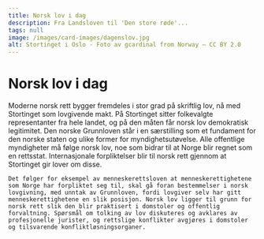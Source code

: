 ```yaml
---
title: Norsk lov i dag
description: Fra Landsloven til 'Den store røde'...
tags: null
image: /images/card-images/dagenslov.jpg
alt: Stortinget i Oslo - Foto av gcardinal from Norway – CC BY 2.0
---
```



# Norsk lov i dag

<Container stil="initial side">
    Moderne norsk rett bygger fremdeles i stor grad på skriftlig lov, nå med Stortinget som lovgivende makt. På Stortinget sitter folkevalgte representanter fra hele landet, og på den måten får norsk lov demokratisk legitimitet. Den norske Grunnloven står i en særstilling som et fundament for den norske staten og ulike former for myndighetsutøvelse. Alle offentlige myndigheter må følge norsk lov, noe som bidrar til at Norge blir regnet som en rettsstat. Internasjonale forpliktelser blir til norsk rett gjennom at Stortinget gir lover om disse. 
    
    Det følger for eksempel av menneskerettsloven at menneskerettighetene som Norge har forpliktet seg til, skal gå foran bestemmelser i norsk lovgivning, med unntak av Grunnloven, fordi lovgiver selv har gitt menneskerettighetene en slik posisjon. Norsk lov ligger til grunn for norsk rett slik den blir praktisert i domstoler og offentlig forvaltning. Spørsmål om tolking av lov diskuteres og avklares av profesjonelle jurister, og rettslige konflikter avgjøres i domstoler og tilsvarende konfliktløsningsorganer.
</Container>

<Figure
    image="images/retterbotter/Norges_lover_med_hammer.jpg"
    title="Den gjenkjennelige rødfargete boken 'Norges lover', første gang utgitt i 1926 og siste gang oppdatert i 2021. Foto: Andreas Haldorsen – Eget verk, CC BY-SA 4.0."
    alt="Den gjenkjennelige rødfargete boken 'Norges lover'."
    href= "https://commons.wikimedia.org/w/index.php?curid=53417600"
>
</Figure>
